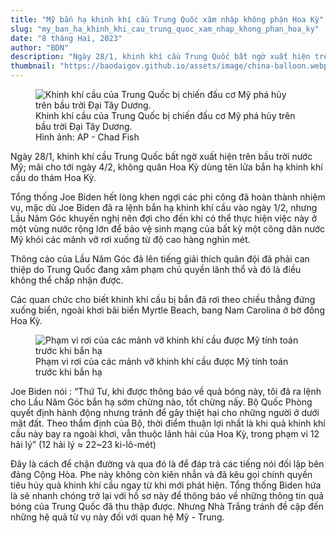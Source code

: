 ```yaml
---
title: "Mỹ bắn hạ khinh khí cầu Trung Quốc xâm nhập không phận Hoa Kỳ"
slug: "my_ban_ha_khinh_khi_cau_trung_quoc_xam_nhap_khong_phan_hoa_ky"
date: "8 tháng Hai, 2023"
author: "BDN"
description: "Ngày 28/1, khinh khí cầu Trung Quốc bất ngờ xuất hiện trên bầu trời nước Mỹ; mãi cho tới ngày 4/2, không quân Hoa Kỳ dùng tên lửa bắn hạ khinh khí cầu do thám Hoa Kỳ. Tổng thống Joe Biden hết lòng khen ngợi các phi công đã hoàn thành nhiệm vụ, mặc dù Joe Biden đã ra lệnh bắn hạ khinh khí cầu vào ngày 1/2, nhưng Lầu Năm Góc khuyến nghị..."
thumbnail: "https://baodaigov.github.io/assets/image/china-balloon.webp"
---
```

<figure>
    <img src='https://baodaigov.github.io/assets/image/china-balloon.webp' alt='Khinh khí cầu của Trung Quốc bị chiến đấu cơ Mỹ phá hủy trên bầu trời Đại Tây Dương.'/>
    <figcaption>Khinh khí cầu của Trung Quốc bị chiến đấu cơ Mỹ phá hủy trên bầu trời Đại Tây Dương.<br/>Hình ảnh: AP - Chad Fish</figcaption>
</figure>

Ngày 28/1, khinh khí cầu Trung Quốc bất ngờ xuất hiện trên bầu trời nước Mỹ; mãi cho tới ngày 4/2, không quân Hoa Kỳ dùng tên lửa bắn hạ khinh khí cầu do thám Hoa Kỳ.

Tổng thống Joe Biden hết lòng khen ngợi các phi công đã hoàn thành nhiệm vụ, mặc dù Joe Biden đã ra lệnh bắn hạ khinh khí cầu vào ngày 1/2, nhưng Lầu Năm Góc khuyến nghị nên đợi cho đến khi có thể thực hiện việc này ở một vùng nước rộng lớn để bảo vệ sinh mạng của bất kỳ một công dân nước Mỹ khỏi các mảnh vỡ rơi xuống từ độ cao hàng nghìn mét.

Thông cáo của Lầu Năm Góc đã lên tiếng giải thích quân đội đã phải can thiệp do Trung Quốc đang xâm phạm chủ quyền lãnh thổ và đó là điều không thể chấp nhận được.

Các quan chức cho biết khinh khí cầu bị bắn đã rơi theo chiều thẳng đứng xuống biển, ngoài khơi bãi biển Myrtle Beach, bang Nam Carolina ở bờ đông Hoa Kỳ.

<figure>
    <img src='https://baodaigov.github.io/assets/image/pham-vi-roi-khinh-khi-cau-trung-quoc.jpg' alt='Phạm vi rơi của các mảnh vỡ khinh khí cầu được Mỹ tính toán trước khi bắn hạ'/>
    <figcaption>Phạm vi rơi của các mảnh vỡ khinh khí cầu được Mỹ tính toán trước khi bắn hạ</figcaption>
</figure>

Joe Biden nói : “Thứ Tư, khi được thông báo về quả bóng này, tôi đã ra lệnh cho Lầu Năm Góc bắn hạ sớm chừng nào, tốt chừng nấy. Bộ Quốc Phòng quyết định hành động nhưng tránh để gây thiệt hại cho những người ở dưới mặt đất. Theo thẩm định của Bộ, thời điểm thuận lợi nhất là khi quả khinh khí cầu này bay ra ngoài khơi, vẫn thuộc lãnh hải của Hoa Kỳ, trong phạm vi 12 hải lý” (12 hải lý ≈ 22~23 ki-lô-mét)

Đây là cách để chận đường và qua đó là để đáp trả các tiếng nói đối lập bên đảng Cộng Hòa. Phe này không còn kiên nhẫn và đã kêu gọi chính quyền tiêu hủy quả khinh khí cầu ngay từ khi mới phát hiện. Tổng thống Biden hứa là sẽ nhanh chóng trở lại với hồ sơ này để thông báo về những thông tin quả bóng của Trung Quốc đã thu thập được. Nhưng Nhà Trắng tránh đề cập đến những hệ quả từ vụ này đối với quan hệ Mỹ - Trung.